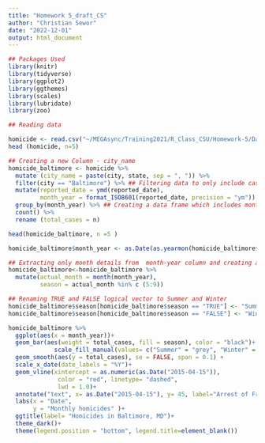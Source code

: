 ```yaml
---
title: "Homework 5_draft_CS"
author: "Christian Sewor"
date: "2022-12-01"
output: html_document
---
```


```r
## Packages Used
library(knitr)
library(tidyverse)
library(ggplot2)
library(ggthemes)
library(scales)
library(lubridate)
library(zoo)
```


```r
## Reading data

homicide <- read.csv("~/MEGAsync/Training2021/R_Class_CSU/Homework-5/Data/homicide-data.csv")
head (homicide, n=5)
```

```r

## Creating a new Column - city_name
homicide_baltimore <- homicide %>% 
  mutate (city_name = paste(city, state, sep = ", ")) %>% 
  filter(city == "Baltimore") %>% ## Filtering data to only include cases in Baltimore
  mutate(reported_date = ymd(reported_date),
         month_year = format_ISO8601(reported_date, precision = "ym")) %>% ##Reassigning column as date class and extracting month and year details into a new column
  group_by(month_year) %>% ## Creating a data frame which includes month and year details and case counts 
  count() %>% 
  rename (total_cases = n) 

head(homicide_baltimore, n =5 )

homicide_baltimore$month_year <- as.Date(as.yearmon(homicide_baltimore$month_year), frac = 1) ## Reassigning newly created month year column as a date class

## Extracting only month details from  month-year column and creating a new variable for season
homicide_baltimore<-homicide_baltimore %>% 
  mutate(actual_month = month(month_year),
         season = actual_month %in% c (5:9)) 

## Renaming TRUE and FALSE logical vector to Summer and Winter
homicide_baltimore$season[homicide_baltimore$season == "TRUE"] <- "Summer"
homicide_baltimore$season[homicide_baltimore$season == "FALSE"] <- "Winter"
```



```r

homicide_baltimore %>% 
  ggplot(aes(x = month_year))+
  geom_bar(aes(weight = total_cases, fill = season), color = "black")+
             scale_fill_manual(values= c("Summer" = "grey", "Winter" = "cadetblue3"))+
  geom_smooth(aes(y = total_cases), se = FALSE, span = 0.1) +
  scale_x_date(date_labels = "%Y")+
  geom_vline(xintercept = as.numeric(as.Date("2015-04-15")), 
              color = "red", linetype= "dashed", 
              lwd = 1.0)+
  annotate("text", x= as.Date("2015-04-15"), y= 45, label="Arrest of Freddie Gray", color= "azure3", hjust= 1)+
  labs(x = "Date", 
       y = "Monthly homicides" )+
  ggtitle(label= "Homicides in Baltimore, MD")+
  theme_dark()+
  theme(legend.position = "bottom", legend.title=element_blank())
  
```